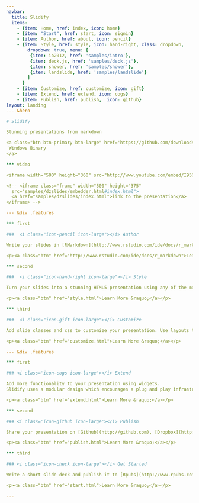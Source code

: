 ```yaml
---
navbar:
  title: Slidify
  items: 
    - {item: Home, href: index, icon: home}
    - {item: "Start", href: start, icon: signin}
    - {item: Author, href: about, icon: pencil}
    - {item: Style, href: style, icon: hand-right, class: dropdown, 
        dropdown: true, menu: [
         {item: io2012, href: 'samples/intro'},
         {item: deck.js, href: 'samples/deck.js'},
         {item: shower, href: 'samples/shower'},
         {item: landslide, href: 'samples/landslide'}
        ]
      }
    - {item: Customize, href: customize, icon: gift}
    - {item: Extend, href: extend, icon: cogs}
    - {item: Publish, href: publish,  icon: github}
layout: landing
--- &hero

# Slidify

Stunning presentations from markdown

<a class="btn btn-primary btn-large" href='https://github.com/downloads/ramnathv/slidify/slidify_0.3.0.zip'>
 Windows Binary
</a>

*** video

<iframe width="500" height="360" src="http://www.youtube.com/embed/I95GOmLc7TA?rel=0&modestbranding=1" frameborder="0" allowfullscreen></iframe>

<!-- <iframe class="frame" width="500" height="375" 
  src="samples/dzslides/embedder.html#index.html">
  <a href="samples/dzslides/index.html">link to the presentation</a>
</iframe> -->

--- &div .features

*** first

###  <i class="icon-pencil icon-large"></i> Author

Write your slides in [RMarkdown](http://www.rstudio.com/ide/docs/r_markdown), a format that combines the core syntax of [Markdown](http://daringfireball.net/projects/markdown/) with embedded code chunks that are executed.

<p><a class="btn" href="http://www.rstudio.com/ide/docs/r_markdown">Learn More &raquo;</a></p>

*** second 

###  <i class="icon-hand-right icon-large"></i> Style

Turn your slides into a stunning HTML5 presentation using any of the more than ten slide generation frameworks supported.

<p><a class="btn" href="style.html">Learn More &raquo;</a></p>

*** third

###  <i class="icon-gift icon-large"></i> Customize

Add slide classes and css to customize your presentation. Use layouts to achieve more complex designs. 

<p><a class="btn" href="customize.html">Learn More &raquo;</a></p>

--- &div .features

*** first

### <i class='icon-cogs icon-large'></i> Extend

Add more functionality to your presentation using widgets. 
Slidify uses a modular design which encourages a plug and play infrastructure.

<p><a class="btn" href="extend.html">Learn More &raquo;</a></p>

*** second

### <i class='icon-github icon-large'></i> Publish

Share your presentation on [Github](http://github.com), [Dropbox](http://www.dropbox.com) or [Rpubs](http://www.rpubs.com) in minutes. Slidify has it all covered from creation to publication.

<p><a class="btn" href="publish.html">Learn More &raquo;</a></p>

*** third

### <i class='icon-check icon-large'></i> Get Started

Write a short slide deck and publish it to [Rpubs](http://www.rpubs.com) with a few clicks using [RStudio](http://www.rstudio.com), or to [Github](http://www.github.com) with a single line of code.

<p><a class="btn" href="start.html">Learn More &raquo;</a></p>

---
```


<a onmouseover="UE.Popin.preload();" href="#" onclick="UE.Popin.show(); return false;"></a>



